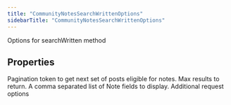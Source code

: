 ```yaml
---
title: "CommunityNotesSearchWrittenOptions"
sidebarTitle: "CommunityNotesSearchWrittenOptions"
---
```


Options for searchWritten method

## Properties

<ParamField name="paginationToken" type="`string`">
Pagination token to get next set of posts eligible for notes.
</ParamField>





<ParamField name="maxResults" type="`number`">
Max results to return.
</ParamField>





<ParamField name="notefields" type="`any`[]">
A comma separated list of Note fields to display.
</ParamField>





<ParamField name="requestOptions" type="[`RequestOptions`](/xdks/typescript/reference/interfaces/RequestOptions)">
Additional request options
</ParamField>



